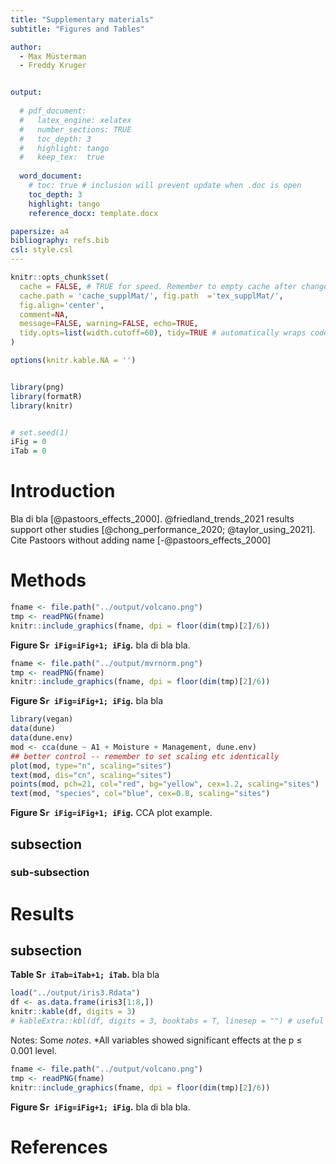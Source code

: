 ```yaml
---
title: "Supplementary materials"
subtitle: "Figures and Tables"

author: 
  - Max Müsterman
  - Freddy Kruger


output:
  
  # pdf_document:
  #   latex_engine: xelatex
  #   number_sections: TRUE
  #   toc_depth: 3
  #   highlight: tango
  #   keep_tex:  true
    
  word_document:
    # toc: true # inclusion will prevent update when .doc is open
    toc_depth: 3
    highlight: tango
    reference_docx: template.docx

papersize: a4
bibliography: refs.bib
csl: style.csl
---
```


```r
knitr::opts_chunk$set(
  cache = FALSE, # TRUE for speed. Remember to empty cache after changes to R code sections
  cache.path = 'cache_supplMat/', fig.path  ='tex_supplMat/',
  fig.align='center',
  comment=NA,
  message=FALSE, warning=FALSE, echo=TRUE,
  tidy.opts=list(width.cutoff=60), tidy=TRUE # automatically wraps code
)

options(knitr.kable.NA = '')


library(png)
library(formatR)
library(knitr)


# set.seed(1)
iFig = 0
iTab = 0
```

\pagebreak

# Introduction

Bla di bla [@pastoors_effects_2000]. @friedland_trends_2021 results support other studies [@chong_performance_2020;  @taylor_using_2021]. Cite Pastoors without adding name [-@pastoors_effects_2000]

# Methods

```r
fname <- file.path("../output/volcano.png")
tmp <- readPNG(fname)
knitr::include_graphics(fname, dpi = floor(dim(tmp)[2]/6))
```

**Figure S`r iFig=iFig+1; iFig`.** bla di bla bla.

```r
fname <- file.path("../output/mvrnorm.png")
tmp <- readPNG(fname)
knitr::include_graphics(fname, dpi = floor(dim(tmp)[2]/6))
```

**Figure S`r iFig=iFig+1; iFig`.** bla bla




```r
library(vegan)
data(dune)
data(dune.env)
mod <- cca(dune ~ A1 + Moisture + Management, dune.env)
## better control -- remember to set scaling etc identically
plot(mod, type="n", scaling="sites")
text(mod, dis="cn", scaling="sites")
points(mod, pch=21, col="red", bg="yellow", cex=1.2, scaling="sites")
text(mod, "species", col="blue", cex=0.8, scaling="sites")
```

**Figure S`r iFig=iFig+1; iFig`.** CCA plot example.


## subsection


### sub-subsection


\pagebreak

# Results

## subsection

**Table S`r iTab=iTab+1; iTab`.** bla bla

```r
load("../output/iris3.Rdata")
df <- as.data.frame(iris3[1:8,])
knitr::kable(df, digits = 3)
# kableExtra::kbl(df, digits = 3, booktabs = T, linesep = "") # useful for pdfs and html formatting
```

Notes: Some *notes*. \*All variables showed significant effects at the p ≤ 0.001 level.

\pagebreak

```r
fname <- file.path("../output/volcano.png")
tmp <- readPNG(fname)
knitr::include_graphics(fname, dpi = floor(dim(tmp)[2]/6))
```

**Figure S`r iFig=iFig+1; iFig`.** bla di bla bla.

\pagebreak

# References